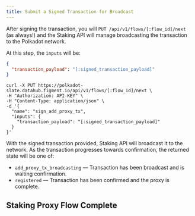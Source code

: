 ```yaml
---
title: Submit a Signed Transaction for Broadcast
---
```


After signing the transaction, you will `PUT /api/v1/flows/[:flow_id]/next` (as always!) and the Staking API will manage broadcasting the transaction to the Polkadot network.

At this step, the `inputs` will be:

```json
{
  "transaction_payload": "[:signed_transaction_payload]"
}
```

```text
curl -X PUT https://polkadot-slate.datahub.figment.io/api/v1/flows/[:flow_id]/next \
-H "Authorization: API-KEY" \
-H "Content-Type: application/json" \
-d '{
  "name": "sign_add_proxy_tx",
  "inputs": {
    "transaction_payload": "[:signed_transaction_payload]"
  }
}'
```

With the signed transaction provided, Staking API will broadcast it to the network. As the transaction progresses towards confirmation, the returned state will be one of:

- `add_proxy_tx_broadcasting` — Transaction has been broadcast and is waiting confirmation.
- `registered` — Transaction has been confirmed and the proxy is complete.

## Staking Proxy Flow Complete
